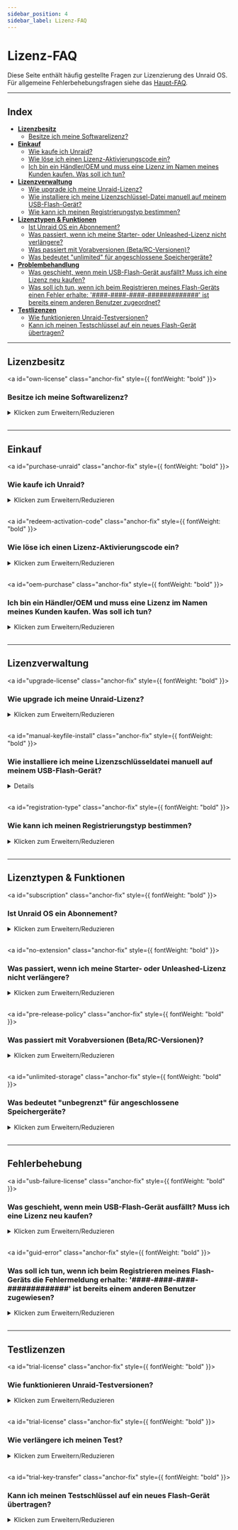 ```yaml
---
sidebar_position: 4
sidebar_label: Lizenz-FAQ
---
```



# Lizenz-FAQ

Diese Seite enthält häufig gestellte Fragen zur Lizenzierung des Unraid OS. Für allgemeine Fehlerbehebungsfragen siehe das [Haupt-FAQ](faq.mdx).

---

## Index

- [**Lizenzbesitz**](#license-ownership)
  - [Besitze ich meine Softwarelizenz?](#own-license)
- [**Einkauf**](#purchasing)
  - [Wie kaufe ich Unraid?](#purchase-unraid)
  - [Wie löse ich einen Lizenz-Aktivierungscode ein?](#redeem-activation-code)
  - [Ich bin ein Händler/OEM und muss eine Lizenz im Namen meines Kunden kaufen. Was soll ich tun?](#oem-purchase)
- [**Lizenzverwaltung**](#license-management)
  - [Wie upgrade ich meine Unraid-Lizenz?](#upgrade-license)
  - [Wie installiere ich meine Lizenzschlüssel-Datei manuell auf meinem USB-Flash-Gerät?](#manual-keyfile-install)
  - [Wie kann ich meinen Registrierungstyp bestimmen?](#registration-type)
- [**Lizenztypen & Funktionen**](#license-types--features)
  - [Ist Unraid OS ein Abonnement?](#subscription)
  - [Was passiert, wenn ich meine Starter- oder Unleashed-Lizenz nicht verlängere?](#no-extension)
  - [Was passiert mit Vorabversionen (Beta/RC-Versionen)?](#pre-release-policy)
  - [Was bedeutet "unlimited" für angeschlossene Speichergeräte?](#unlimited-storage)
- [**Problembehandlung**](#troubleshooting)
  - [Was geschieht, wenn mein USB-Flash-Gerät ausfällt? Muss ich eine Lizenz neu kaufen?](#usb-failure-license)
  - [Was soll ich tun, wenn ich beim Registrieren meines Flash-Geräts einen Fehler erhalte: '####-####-####-#############' ist bereits einem anderen Benutzer zugeordnet?](#guid-error)
- [**Testlizenzen**](#trial-licenses)
  - [Wie funktionieren Unraid-Testversionen?](#trial-license)
  - [Kann ich meinen Testschlüssel auf ein neues Flash-Gerät übertragen?](#trial-key-transfer)

---

## Lizenzbesitz

<a id="own-license" class="anchor-fix" style={{ fontWeight: "bold" }}><h3>Besitze ich meine Softwarelizenz?</h3></a>

<details>
  <summary>Klicken zum Erweitern/Reduzieren</summary>

  When you [purchase an Unraid OS license](https://unraid.net/pricing), you own a perpetual copy of the software. Your license is valid forever and does not expire, even if you choose not to pay for future updates.
</details>

<br />

---

## Einkauf

<a id="purchase-unraid" class="anchor-fix" style={{ fontWeight: "bold" }}><h3>Wie kaufe ich Unraid?</h3></a>

<details>
  <summary>Klicken zum Erweitern/Reduzieren</summary>

  Es gibt zwei Möglichkeiten, Unraid zu kaufen:

  1. **Über die %%WebGUI|web-gui%%:** Wenn Sie eine Testversion gestartet haben, können Sie eine Lizenz oder ein Upgrade direkt über das Menü oben rechts in der %%WebGUI|web-gui%% erwerben.
  2. **Mit einem Aktivierungscode:** Kaufen Sie einen Unraid Lizenz-Aktivierungscode von der [Unraid Website](https://unraid.net/pricing). Aktivierungscodes verfallen nicht und können jederzeit eingelöst werden.

  All licenses are per server. Use the free 30-day trial to ensure Unraid meets your needs before purchasing, as all sales are final.
</details>

<br />

<a id="redeem-activation-code" class="anchor-fix" style={{ fontWeight: "bold" }}><h3>Wie löse ich einen Lizenz-Aktivierungscode ein?</h3></a>

<details>
  <summary>Klicken zum Erweitern/Reduzieren</summary>

  1. Kaufen Sie einen Aktivierungscode von der [Unraid Website](https://unraid.net/pricing). Ihr Code wird auf Ihrer Kaufquittung angegeben.
  2. Richten Sie Ihren Unraid-Server mit dem [Anwendungsleitfaden](../getting-started/set-up-unraid/create-your-bootable-media.mdx) ein.
  3. Melden Sie sich an der %%WebGUI|web-gui%% (`http://tower` oder `http://tower.local` standardmäßig) Ihres Unraid-Servers an.
  4. Melden Sie sich bei Ihrem Unraid.net-Konto an.
  5. Wählen Sie **Aktivierungscode einlösen** und geben Sie Ihren Code ein.
  6. Ihr Registrierungsschlüssel wird Ihnen zusammen mit Installationsanweisungen per E-Mail zugesandt.

  :::important
  Activation codes are one-time use for generating your Unraid license key file.
  :::

  :::note[Instructional Video]
  Watch the [Activation Code Instructional Video](https://www.loom.com/share/3ceb40440240474aaa80a0b7e3e69cb2) for step-by-step guidance.
  :::
</details>

<br />

<a id="oem-purchase" class="anchor-fix" style={{ fontWeight: "bold" }}><h3>Ich bin ein Händler/OEM und muss eine Lizenz im Namen meines Kunden kaufen. Was soll ich tun?</h3></a>

<details>
  <summary>Klicken zum Erweitern/Reduzieren</summary>

  Sie können eine Lizenz über die %%WebGUI|web-gui%% oder durch den Erwerb eines Aktivierungscodes auf der [Unraid-Website](https://unraid.net/pricing) erwerben.

  At checkout, select the "OEM" option and enter your purchase details, including your customer's name and email address. The license key will be issued in your customer's name and sent directly to them. You'll also find an invoice download link after checkout.

  Für OEM-/Wiederverkäuferpreise (10 Lizenzen oder mehr) [kontaktieren Sie Unraid](https://unraid.net/contact) für Sonderpreise.
</details>

<br />

---

## Lizenzverwaltung

<a id="upgrade-license" class="anchor-fix" style={{ fontWeight: "bold" }}><h3>Wie upgrade ich meine Unraid-Lizenz?</h3></a>

<details>
  <summary>Klicken zum Erweitern/Reduzieren</summary>

  Sie können Ihre Lizenz jederzeit in der %%WebGUI|web-gui%% (***Tools → Registration***) oder [über das Kontoportal](https://account.unraid.net/keys) (durch Klicken auf **••• More** und Auswählen von **Upgrade Key**) upgraden.

  | Upgrade-Pfad         | Einmalige Upgrade-Gebühr | Neue Gerätebegrenzung¹ |
  | -------------------- | ------------------------ | ---------------------- |
  | Starter → Unleashed  | 69 $ USD                 | Unbegrenzt²            |
  | Starter → Lifetime   | 209 $ USD                | Unbegrenzt²            |
  | Unleashed → Lifetime | 149 $ USD                | Unbegrenzt²            |
  | Basic → Unleashed    | 49 $ USD                 | Unbegrenzt²            |
  | Plus → Unleashed     | 19 $ USD                 | Unbegrenzt²            |
  | Basic → Plus         | 89 $ USD                 | Bis zu 12 Geräte¹      |
  | Basic → Pro          | 139 $ USD                | Bis zu 30 Geräte¹      |
  | Plus → Pro           | 109 $ USD                | Bis zu 30 Geräte¹      |

  **Jährliche Verlängerungsgebühr** (nur Starter & Unleashed): 36 $ USD

  <sup>1</sup> Attached storage devices refers to the total number of drives you may attach before starting the %%array|array%% (does not include the USB flash boot device).\
  <sup>2</sup> "Unlimited" means you are not limited by the license, but by hardware and OS constraints. Additional storage devices can be used for %%VMs|vm%%, unassigned devices, or other Unraid features.\*
</details>

<br />

<a id="manual-keyfile-install" class="anchor-fix" style={{ fontWeight: "bold" }}><h3>Wie installiere ich meine Lizenzschlüsseldatei manuell auf meinem USB-Flash-Gerät?</h3></a>

<Details summary="Klicken zum Erweitern/Schließen">
  <ManualKeyfileTabs />
</Details>

<br />

<a id="registration-type" class="anchor-fix" style={{ fontWeight: "bold" }}><h3>Wie kann ich meinen Registrierungstyp bestimmen?</h3></a>

<details>
  <summary>Klicken zum Erweitern/Reduzieren</summary>

  Navigate to ***Tools → Registration*** in the %%WebGUI|web-gui%%. Here, you can find your current license type and registration details.
</details>

<br />

---

## Lizenztypen & Funktionen

<a id="subscription" class="anchor-fix" style={{ fontWeight: "bold" }}><h3>Ist Unraid OS ein Abonnement?</h3></a>

<details>
  <summary>Klicken zum Erweitern/Reduzieren</summary>

  No. Unraid OS is a **perpetual license**:

  - **Starter** und **Unleashed** beinhalten ein Jahr lang Updates, danach können Sie eine jährliche Verlängerungsgebühr von 36 $ USD zahlen (optional).
  - **Lifetime** beinhaltet Updates für die gesamte Produktlebensdauer.
  - Wenn Sie sich entscheiden, die Verlängerungsgebühr nicht zu bezahlen, behalten Sie Ihre bestehende Version auf unbestimmte Zeit; Sie erhalten einfach keine neuen Hauptupdates.

  Sie behalten Ihre Lizenz auch dann, wenn Sie aufhören, für Updates zu zahlen.
</details>

<br />

<a id="no-extension" class="anchor-fix" style={{ fontWeight: "bold" }}><h3>Was passiert, wenn ich meine Starter- oder Unleashed-Lizenz nicht verlängere?</h3></a>

<details>
  <summary>Klicken zum Erweitern/Reduzieren</summary>

  - Sie behalten Ihre Lizenz und können Ihre aktuelle Version des Unraid OS auf unbestimmte Zeit verwenden.
  - Sie erhalten keine neuen Funktionsupdates oder großen Versionsupgrades.
  - Sie bleiben berechtigt, Patch-Releases und Sicherheitsupdates innerhalb derselben Minor-Version zu erhalten (z.B. 7.1.x, wenn Ihre Lizenz bei 7.1.0 abgelaufen ist).
  - Sobald eine neue Minor-Version veröffentlicht wird (z.B. 7.2.0), werden nur Sicherheitsupdates für die vorherige Minor-Version bereitgestellt.
  - Wenn eine Version das Ende ihres Lebenszyklus (EOL) erreicht, werden keine weiteren Updates bereitgestellt.
  - Sie können die Verlängerungsgebühr jederzeit zahlen, um wieder Zugriff auf die neuesten Updates zu erhalten.
</details>

<br />

<a id="pre-release-policy" class="anchor-fix" style={{ fontWeight: "bold" }}><h3>Was passiert mit Vorabversionen (Beta/RC-Versionen)?</h3></a>

<details>
  <summary>Klicken zum Erweitern/Reduzieren</summary>

  - Vorabversionen (Beta- und Release Candidate) sind für Testzwecke gedacht und können Fehler enthalten.
  - Installieren Sie Vorabversionen nur auf Nicht-Produktionssystemen.
  - Die Unterstützung für Vorabversionen endet, wenn die stabile Version veröffentlicht wird.
  - Ihre Lizenz muss am Tag der stabilen Veröffentlichung für OS-Updates berechtigt sein, um die stabile Version zu empfangen.
  - Wenn Ihre Lizenz vor der stabilen Veröffentlichung abläuft, müssen Sie Ihre Lizenz verlängern, um ein Update durchzuführen oder zu einer unterstützten stabilen Version zurückzukehren.
  - Ihre Lizenz bleibt auch nach Ablauf gültig; Sie benötigen nur eine aktive Lizenz für neue Updates.
</details>

<br />

<a id="unlimited-storage" class="anchor-fix" style={{ fontWeight: "bold" }}><h3>Was bedeutet "unbegrenzt" für angeschlossene Speichergeräte?</h3></a>

<details>
  <summary>Klicken zum Erweitern/Reduzieren</summary>

  "Unbegrenzt" bezieht sich auf die maximale Anzahl von Speichergeräten, die Sie basierend auf Ihrer Lizenzstufe an Ihren Unraid-Server anschließen können.

  Hier sind die aktuellen Grenzen:

  | Lizenzstufe  | %%Parity\|parity%%-Protected %%Array\|array%% | Benannte Pools | Geräte pro Pool | Gesamte Speichergeräte |
  | ------------ | --------------------------------------------- | -------------- | --------------- | ---------------------- |
  | Starter      | Bis zu 6                                      | 1              | Bis zu 6        | 6                      |
  | Unbeschränkt | Up to 30 (28 data + 2 %%parity\|parity%%)     | Bis zu 35      | Bis zu 60       | Unbegrenzt\*           |
  | Lebenslang   | Up to 30 (28 data + 2 %%parity\|parity%%)     | Bis zu 35      | Bis zu 60       | Unbegrenzt\*           |

  \* *"Unlimited" means you are not limited by the license, but by hardware and OS constraints. Additional storage devices can be used for virtual machines, unassigned devices, or other Unraid features.*
</details>

<br />

---

## Fehlerbehebung

<a id="usb-failure-license" class="anchor-fix" style={{ fontWeight: "bold" }}><h3>Was geschieht, wenn mein USB-Flash-Gerät ausfällt? Muss ich eine Lizenz neu kaufen?</h3></a>

<details>
  <summary>Klicken zum Erweitern/Reduzieren</summary>

  Nein, Sie müssen Ihre Lizenz nicht neu kaufen, wenn Ihr USB-Flash-Gerät ausfällt.

  So übertragen Sie Ihre Lizenz:

  1. Bereiten Sie ein neues, hochqualitatives [USB-Flash-Gerät](../getting-started/set-up-unraid/create-your-bootable-media.mdx) vor.
  2. Installieren Sie das Unraid-Betriebssystem auf dem neuen Gerät mittels USB-Flash-Creator oder einer manuellen Methode.
  3. Starten Sie Ihren Server mit dem neuen Flash-Gerät.
  4. Gehen Sie zu ***Werkzeuge → Registrierung*** im %%WebGUI|web-gui%%.
  5. Klicken Sie auf **Schlüssel Ersetzen** und folgen Sie den Anweisungen, um Ihre Lizenz auf das neue Gerät zu übertragen.

  The first transfer can be done at any time, while subsequent transfers are allowed once every 12 months using the automated system. If you need to transfer your license again before the 12-month period, contact Unraid support with your old and new USB %%GUID|guid%%s for manual assistance.

  :::tip
  Routinely back up your USB device using [Unraid Connect](../../unraid-connect/overview-and-setup.mdx) to simplify recovery and avoid data loss.
  :::
</details>

<br />

<a id="guid-error" class="anchor-fix" style={{ fontWeight: "bold" }}><h3>Was soll ich tun, wenn ich beim Registrieren meines Flash-Geräts die Fehlermeldung erhalte: '####-####-####-#############' ist bereits einem anderen Benutzer zugewiesen?</h3></a>

<details>
  <summary>Klicken zum Erweitern/Reduzieren</summary>

  This error indicates that your USB flash device does not have a unique hardware ID (%%GUID|guid%%), which prevents it from being registered with the Unraid OS. To resolve this issue, use a different USB flash drive. Brands known for having unique %%GUID|guid%%s include Lexar, Samsung, Kingston, and PNY.
</details>

<br />

---

## Testlizenzen

<a id="trial-license" class="anchor-fix" style={{ fontWeight: "bold" }}><h3>Wie funktionieren Unraid-Testversionen?</h3></a>

<details>
  <summary>Klicken zum Erweitern/Reduzieren</summary>

  - Testlizenzen dauern 30 Tage und bieten die volle Unraid-Funktionalität ohne Speichergerätelimit.
  - Sie benötigen ein qualitativ hochwertiges USB-Flash-Laufwerk und das Unraid-USB-Creator-Tool.
  - Konsultieren Sie den [Leitfaden „Erste Schritte“](../getting-started/set-up-unraid/create-your-bootable-media.mdx) für Servereinstellungen.
  - Testlizenzen erfordern beim Start eine Internetverbindung zur anfänglichen Validierung.
  - Sie können Ihren Test um 15 Tage verlängern, wenn Sie mehr Zeit für die Bewertung von Unraid benötigen. Sie können dies zweimal tun, insgesamt 60 Tage (Details unten).
</details>

<br />

<a id="trial-license" class="anchor-fix" style={{ fontWeight: "bold" }}><h3>Wie verlängere ich meinen Test?</h3></a>

<details>
  <summary>Klicken zum Erweitern/Reduzieren</summary>

  \-Unraid trial registration keys last for 30 days and can be extended twice for 14 additional days each time.  After two trial extensions, no additional extensions can be granted.  To request an extension, you must stop the array, navigate to the Tools > Registration page, and click "Request Extension."

  \-If the two additional extension were not used, and this option does not appear for you, or if it's not working for any reason, please send us the flash drive GUID from Tools - Registration over to [contact@unraid.net](mailto:contact@unraid.net), or via our support portal at support.unraid.net and we will be happy to assist.
</details>

<br />

<a id="trial-key-transfer" class="anchor-fix" style={{ fontWeight: "bold" }}><h3>Kann ich meinen Testschlüssel auf ein neues Flash-Gerät übertragen?</h3></a>

<details>
  <summary>Klicken zum Erweitern/Reduzieren</summary>

  No, trial registrations are only valid on the original USB flash device. If you want to purchase a license, you can transfer your configuration to a new flash device and then purchase a registration key; however, the trial cannot be continued on a new device.
</details>

<br />
